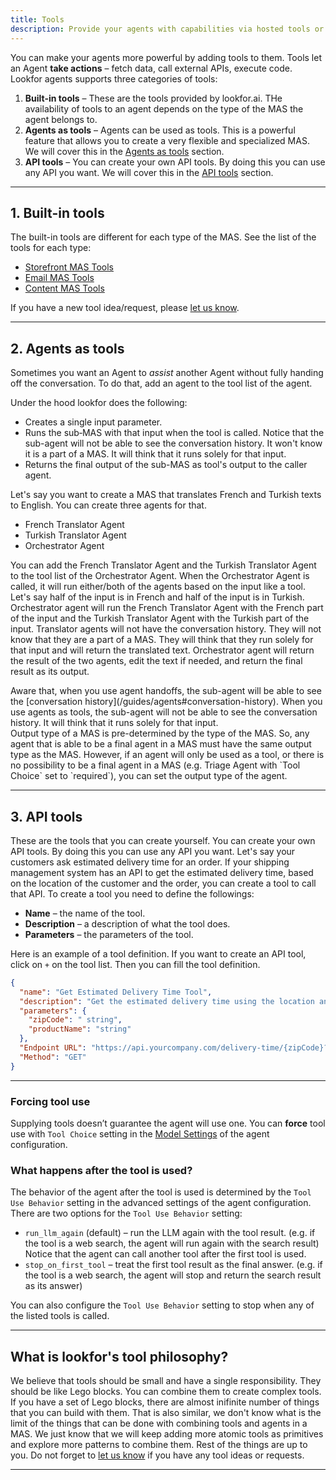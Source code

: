 ```yaml
---
title: Tools
description: Provide your agents with capabilities via hosted tools or custom function tools
---
```




You can make your agents more powerful by adding tools to them. Tools let an Agent **take actions** – fetch data, call external APIs, execute code. Lookfor agents supports three categories of tools:

1. **Built-in tools** – These are the tools provided by lookfor.ai. THe availability of tools to an agent depends on the type of the MAS the agent belongs to.
2. **Agents as tools** – Agents can be used as tools. This is a powerful feature that allows you to create a very flexible and specialized MAS. We will cover this in the [Agents as tools](/guides/tools#2-agents-as-tools) section.
3. **API tools** – You can create your own API tools. By doing this you can use any API you want. We will cover this in the [API tools](/guides/tools#3-api-tools) section. 

---

## 1. Built-in tools

The built-in tools are different for each type of the MAS. See the list of the tools for each type:
 - [Storefront MAS Tools](/guides/storefront-mas#tools)
 - [Email MAS Tools](/guides/email-mas#tools)
 - [Content MAS Tools](/guides/content-mas#tools)

 If you have a new tool idea/request, please [let us know](https://tally.so/r/3jqB41). 

---

## 2. Agents as tools 

Sometimes you want an Agent to _assist_ another Agent without fully handing off the conversation. 
To do that, add an agent to the tool list of the agent. 

Under the hood lookfor does the following:

- Creates a single input parameter.
- Runs the sub‑MAS with that input when the tool is called. Notice that the sub-agent will not be able to see the conversation history. It won't know it is a part of a MAS. It will think that it runs solely for that input.
- Returns the final output of the sub-MAS as tool's output to the caller agent.

Let's say you want to create a MAS that translates French and Turkish texts to English. You can create three agents for that. 
 - French Translator Agent
 - Turkish Translator Agent
 - Orchestrator Agent
 
You can add the French Translator Agent and the Turkish Translator Agent to the tool list of the Orchestrator Agent.
When the Orchestrator Agent is called, it will run either/both of the agents based on the input like a tool. 
Let's say half of the input is in French and half of the input is in Turkish. Orchestrator agent will run the French Translator Agent with the French part of the input and the Turkish Translator Agent with the Turkish part of the input.
Translator agents will not have the conversation history. They will not know that they are a part of a MAS. They will think that they run solely for that input and will return the translated text. 
Orchestrator agent will return the result of the two agents, edit the text if needed, and return the final result as its output.

<Aside type="caution">
    Aware that, when you use agent handoffs, the sub-agent will be able to see the [conversation history](/guides/agents#conversation-history).
    When you use agents as tools, the sub-agent will not be able to see the conversation history. It will think that it runs solely for that input.
</Aside>

<Aside type="caution">
    Output type of a MAS is pre-determined by the type of the MAS. So, any agent that is able to be a final agent in a MAS must have the same output type as the MAS.
    However, if an agent will only be used as a tool, or there is no possibility to be a final agent in a MAS (e.g. Triage Agent with `Tool Choice` set to `required`), you can set the output type of the agent. 
</Aside>


---

## 3. API tools

These are the tools that you can create yourself. You can create your own API tools. By doing this you can use any API you want. 
Let's say your customers ask estimated delivery time for an order. If your shipping management system has an API to get the estimated delivery time, based on the location of the customer and the order, you can create a tool to call that API.
To create a tool you need to define the followings:

 - **Name** – the name of the tool.
 - **Description** – a description of what the tool does.
 - **Parameters** – the parameters of the tool.

Here is an example of a tool definition. If you want to create an API tool, click on `+` on the tool list. Then you can fill the tool definition.
```json
{
  "name": "Get Estimated Delivery Time Tool",
  "description": "Get the estimated delivery time using the location and product to be delivered.",
  "parameters": {
    "zipCode": " string",
    "productName": "string"
  },
  "Endpoint URL": "https://api.yourcompany.com/delivery-time/{zipCode}?product={productName}",
  "Method": "GET"
}
```

---

### Forcing tool use

Supplying tools doesn’t guarantee the agent will use one. You can **force** tool use with `Tool Choice` setting in the [Model Settings](/guides/models) of the agent configuration.

### What happens after the tool is used?

The behavior of the agent after the tool is used is determined by the `Tool Use Behavior` setting in the advanced settings of the agent configuration. 
There are two options for the `Tool Use Behavior` setting:

- `run_llm_again` (default) – run the LLM again with the tool result. (e.g. if the tool is a web search, the agent will run again with the search result)
Notice that the agent can call another tool after the first tool is used.
- `stop_on_first_tool` – treat the first tool result as the final answer. (e.g. if the tool is a web search, the agent will stop and return the search result as its answer)

You can also configure the `Tool Use Behavior` setting to stop when any of the listed tools is called.

---

## What is lookfor's tool philosophy?

We believe that tools should be small and have a single responsibility.
They should be like Lego blocks. You can combine them to create complex tools. 
If you have a set of Lego blocks, there are almost inifinite number of things that you can build with them.
That is also similar, we don't know what is the limit of the things that can be done with combining tools and agents in a MAS.
We just know that we will keep adding more atomic tools as primitives and explore more patterns to combine them. 
Rest of the things are up to you. Do not forget to [let us know](https://tally.so/r/3jqB41) if you have any tool ideas or requests.

---